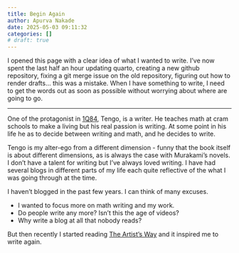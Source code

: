 ```yaml
---
title: Begin Again
author: Apurva Nakade
date: 2025-05-03 09:11:32
categories: []
# draft: true
---
```


I opened this page with a clear idea of what I wanted to write. I've now spent the last half an hour updating quarto, creating a new github repository, fixing a git merge issue on the old repository, figuring out how to render drafts... this was a mistake. When I have something to write, I need to get the words out as soon as possible without worrying about where are going to go. 

---

One of the protagonist in [1Q84](https://www.goodreads.com/book/show/10357575-1q84), Tengo, is a writer. He teaches math at cram schools to make a living but his real passion is writing. At some point in his life he as to decide between writing and math, and he decides to write. 

Tengo is my alter-ego from a different dimension - funny that the book itself is about different dimensions, as is always the case with Murakami's novels. I don't have a talent for writing but I've always loved writing. I have had several blogs in different parts of my life each quite reflective of the what I was going through at the time.

I haven't blogged in the past few years. I can think of many excuses.

- I wanted to focus more on math writing and my work.
- Do people write any more? Isn't this the age of videos?
- Why write a blog at all that nobody reads?

But then recently I started reading [The Artist's Way](https://www.goodreads.com/book/show/615570.The_Artist_s_Way) and it inspired me to write again. 
